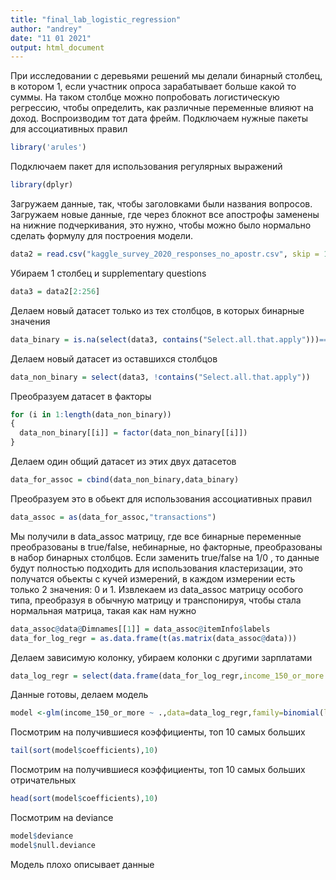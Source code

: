 ---
title: "final_lab_logistic_regression"
author: "andrey"
date: "11 01 2021"
output: html_document
---

При исследовании с деревьями решений мы делали бинарный столбец, в котором 1, если участник опроса зарабатывает больше какой то суммы. На таком столбце можно попробовать логистическую регрессию, чтобы определить, как различные переменные влияют на доход.
Воспроизводим тот дата фрейм.
Подключаем нужные пакеты для ассоциативных правил
```{r, message=FALSE}
library('arules')
```
Подключаем пакет для использования регулярных выражений
```{r}
library(dplyr)
```
Загружаем данные, так, чтобы заголовками были названия вопросов. Загружаем новые данные, где через блокнот все апострофы заменены на нижние подчеркивания, это нужно, чтобы можно было нормально сделать формулу для построения модели.
```{r}
data2 = read.csv("kaggle_survey_2020_responses_no_apostr.csv", skip = 1,na.strings="")
```
Убираем 1 столбец и supplementary questions
```{r}
data3 = data2[2:256]
```
Делаем новый датасет только из тех столбцов, в которых бинарные значения
```{r}
data_binary = is.na(select(data3, contains("Select.all.that.apply")))==FALSE
```
Делаем новый датасет из оставшихся столбцов
```{r}
data_non_binary = select(data3, !contains("Select.all.that.apply"))
```
Преобразуем датасет в факторы
```{r}
for (i in 1:length(data_non_binary))
{
  data_non_binary[[i]] = factor(data_non_binary[[i]])
}
```
Делаем один общий датасет из этих двух датасетов
```{r}
data_for_assoc = cbind(data_non_binary,data_binary)
```
Преобразуем это в обьект для использования ассоциативных правил
```{r}
data_assoc = as(data_for_assoc,"transactions")
```
Мы получили в data_assoc матрицу, где все бинарные переменные преобразованы в true/false, небинарные, но факторные, преобразованы в набор бинарных столбцов. Если заменить true/false на 1/0 , то данные будут полностью подходить для использования кластеризации, это получатся обьекты с кучей измерений, в каждом измерении есть только 2 значения: 0 и 1. 
Извлекаем из data_assoc матрицу особого типа, преобразуя в обычную матрицу и транспонируя, чтобы стала нормальная матрица, такая как нам нужно
```{r}
data_assoc@data@Dimnames[[1]] = data_assoc@itemInfo$labels
data_for_log_regr = as.data.frame(t(as.matrix(data_assoc@data)))
```
Делаем зависимую колонку, убираем колонки с другими зарплатами
```{r}
data_log_regr = select(data.frame(data_for_log_regr,income_150_or_more = (data_for_log_regr$`What.is.your.current.yearly.compensation..approximate..USD..=> $500,000` | data_for_log_regr$`What.is.your.current.yearly.compensation..approximate..USD..=300,000-500,000` |                                               data_for_log_regr$`What.is.your.current.yearly.compensation..approximate..USD..=250,000-299,999`                            | data_for_log_regr$`What.is.your.current.yearly.compensation..approximate..USD..=200,000-249,999` | data_for_log_regr$`What.is.your.current.yearly.compensation..approximate..USD..=150,000-199,999`)),!contains("current.yearly.compensation"))
```
Данные готовы, делаем модель
```{r}
model <-glm(income_150_or_more ~ .,data=data_log_regr,family=binomial(link="logit"))
```
Посмотрим на получившиеся коэффициенты, топ 10 самых больших 
```{r}
tail(sort(model$coefficients),10)
```
Посмотрим на получившиеся коэффициенты, топ 10 самых больших отричательных
```{r}
head(sort(model$coefficients),10)
```
Посмотрим на deviance
```{r}
model$deviance
model$null.deviance
```
Модель плохо описывает данные
